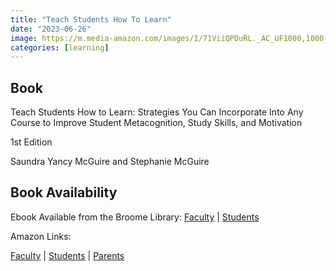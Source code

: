 ```yaml
---
title: "Teach Students How To Learn"
date: "2023-06-26"
image: https://m.media-amazon.com/images/I/71ViiQPDuRL._AC_UF1000,1000_QL80_.jpg
categories: [learning]
---
```


::: {.callout-tip icon="false"}
## Book

Teach Students How to Learn: Strategies You Can Incorporate Into Any Course to Improve Student Metacognition, Study Skills, and Motivation

1st Edition

Saundra Yancy McGuire and Stephanie McGuire
:::

::: {.callout-note icon="false"}
## Book Availability

Ebook Available from the Broome Library: [Faculty](https://csu-ci.primo.exlibrisgroup.com/discovery/fulldisplay?docid=alma999861965202903&context=L&vid=01CALS_UCI:JSBL&lang=en&search_scope=MyInst_and_CI&adaptor=Local%20Search%20Engine&tab=Everything&query=any,contains,Teach%20your%20students%20how%20to%20learn&offset=0) \| [Students](https://csu-ci.primo.exlibrisgroup.com/discovery/fulldisplay?docid=alma999861865202903&context=L&vid=01CALS_UCI:JSBL&lang=en&search_scope=MyInst_and_CI&adaptor=Local%20Search%20Engine&tab=Everything&query=any,contains,Teach%20yourself%20how%20to%20learn&offset=0)

Amazon Links:

[Faculty](https://www.amazon.com/Teach-Students-How-Learn-Metacognition/dp/162036316X/ref=sr_1_1?keywords=teach+your+students+how+to+learn&qid=1687845214&s=books&sprefix=Teach+your+studen%2Cstripbooks%2C136&sr=1-1) \| [Students](https://www.amazon.com/Teach-Yourself-How-Learn-Strategies/dp/1620367564/ref=pd_bxgy_img_sccl_1/134-5912753-3439629?pd_rd_w=TjjWb&content-id=amzn1.sym.26a5c67f-1a30-486b-bb90-b523ad38d5a0&pf_rd_p=26a5c67f-1a30-486b-bb90-b523ad38d5a0&pf_rd_r=W8KMEN1AP369CZTT5AVM&pd_rd_wg=Dtt6Q&pd_rd_r=edcc0f3d-0609-45df-a9eb-ba6b09f96cbd&pd_rd_i=1620367564&psc=1) \| [Parents](https://www.amazon.com/Parents-Guide-Studying-Learning-School/dp/B09QFFLJTX?ref_=ast_author_dp)
:::
